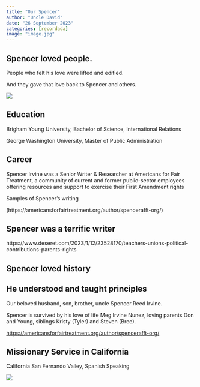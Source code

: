 ```yaml
---
title: "Our Spencer"
author: "Uncle David"
date: "26 September 2023"
categories: [recordada]
image: "image.jpg"
---
```


## Spencer loved people.

People who felt his love were lifted and edified.

And they gave that love back to Spencer and others.

![](temple_cloud.jpg)

## Education

Brigham Young University, Bachelor of Science, International Relations

George Washington University, Master of Public Administration

## Career

Spencer Irvine was a Senior Writer & Researcher at Americans for Fair Treatment, a community of current and former public-sector employees offering resources and support to exercise their First Amendment rights

Samples of Spencer's writing

(https://americansforfairtreatment.org/author/spencerafft-org/)

## Spencer was a terrific writer

https://www.deseret.com/2023/1/12/23528170/teachers-unions-political-contributions-parents-rights

## Spencer loved history

## He understood and taught principles

Our beloved husband, son, brother, uncle Spencer Reed Irvine.

Spencer is survived by his love of life Meg Irvine Nunez, loving parents Don and Young, siblings Kristy (Tyler) and Steven (Bree).

<https://americansforfairtreatment.org/author/spencerafft-org/>

## Missionary Service in California

California San Fernando Valley, Spanish Speaking

![](temple_flair.jpg)
